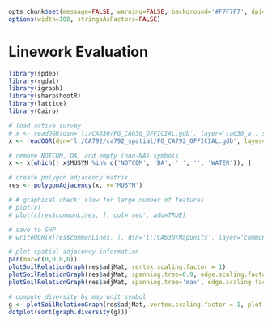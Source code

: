 ```r
opts_chunk$set(message=FALSE, warning=FALSE, background='#F7F7F7', dpi=100, fig.align='center', dev='CairoPNG', tidy=FALSE)
options(width=100, stringsAsFactors=FALSE)
```

# Linework Evaluation

```r
library(spdep)
library(rgdal)
library(igraph)
library(sharpshootR)
library(lattice)
library(Cairo)

# load active survey
# x <- readOGR(dsn='l:/CA630/FG_CA630_OFFICIAL.gdb', layer='ca630_a', stringsAsFactors=FALSE)
x <- readOGR(dsn='l:/CA792/ca792_spatial/FG_CA792_OFFICIAL.gdb', layer='ca792_a', stringsAsFactors=FALSE)

# remove NOTCOM, DA, and empty (non-NA) symbols
x <- x[which(! x$MUSYM %in% c('NOTCOM', 'DA', ' ', '', 'WATER')), ]

# create polygon adjacency matrix
res <- polygonAdjacency(x, v='MUSYM')

# # graphical check: slow for large number of features
# plot(x)
# plot(x[res$commonLines, ], col='red', add=TRUE)

# save to SHP
# writeOGR(x[res$commonLines, ], dsn='l:/CA630/MapUnits', layer='common-soil-lines', driver='ESRI Shapefile', overwrite_layer=TRUE)
```



```r
# plot spatial adjacency information
par(mar=c(0,0,0,0))
plotSoilRelationGraph(res$adjMat, vertex.scaling.factor = 1)
plotSoilRelationGraph(res$adjMat, spanning.tree=0.9, edge.scaling.factor=0.1)
plotSoilRelationGraph(res$adjMat, spanning.tree='max', edge.scaling.factor=0.1, vertex.scaling.factor=1.5)
```


```r
# compute diversity by map unit symbol
g <- plotSoilRelationGraph(res$adjMat, vertex.scaling.factor = 1, plot.style = 'none')
dotplot(sort(graph.diversity(g)))
```

